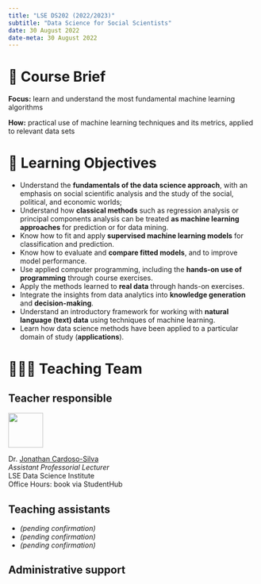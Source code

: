 ```yaml
---
title: "LSE DS202 (2022/2023)"
subtitle: "Data Science for Social Scientists"
date: 30 August 2022
date-meta: 30 August 2022
---
```


# 📑 Course Brief

**Focus:** learn and understand the most fundamental machine learning algorithms

**How:** practical use of machine learning techniques and its metrics, applied to relevant data sets

# 🎯 Learning Objectives

- Understand the **fundamentals of the data science approach**, with an emphasis on social scientific analysis and the study of the social, political, and economic worlds;
- Understand how **classical methods** such as regression analysis or principal components analysis can be treated **as machine learning approaches** for prediction or for data mining.
- Know how to fit and apply **supervised machine learning models** for classification and prediction.
- Know how to evaluate and **compare fitted models**, and to improve model performance.
- Use applied computer programming, including the **hands-on use of programming** through course exercises.
- Apply the methods learned to **real data** through hands-on exercises.
- Integrate the insights from data analytics into **knowledge generation** and **decision-making**.
- Understand an introductory framework for working with **natural language (text) data** using techniques of machine learning.
- Learn how data science methods have been applied to a particular domain of study (**applications**).

# 🧑🏻‍🏫 Teaching Team

::: {.panel-tabset}
## Teacher responsible

![](/figures/JonathanCardosoSilva_2022.jpg){fig-align="left" fig-alt="Photo of Dr. Jonathan Cardoso-Silva" width="5em"}  

Dr. [Jonathan Cardoso-Silva](https://www.lse.ac.uk/DSI/People/Jonathan-Cardoso-Silva) <br/>
_Assistant Professorial Lecturer_ <br/>
LSE Data Science Institute<br/>
Office Hours: book via StudentHub


## Teaching assistants

- _(pending confirmation)_
- _(pending confirmation)_
- _(pending confirmation)_ 

## Administrative support

<mark class="todo"></mark>
:::
